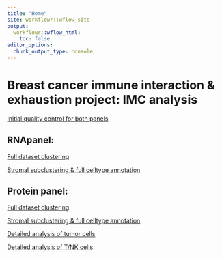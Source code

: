---
title: "Home"
site: workflowr::wflow_site
output:
  workflowr::wflow_html:
    toc: false
editor_options:
  chunk_output_type: console
---

# Breast cancer immune interaction & exhaustion project: IMC analysis



[Initial quality control for both panels](01_quality_control.html)
  

## RNApanel: 
  
[Full dataset clustering](02_RNApanel_clustering.html)  

[Stromal subclustering & full celltype annotation](03_RNApanel_StromalSubclustering.html)  


## Protein panel: 
     
[Full dataset clustering](04_proteinPanel_clustering.html)  

[Stromal subclustering & full celltype annotation](05_proteinPanel_StromalSubclustering.html)  

[Detailed analysis of tumor cells](06_proteinPanel_tumor_analysis.html)  

[Detailed analysis of T/NK cells](07_proteinPanel_TNK_analysis.html)  
